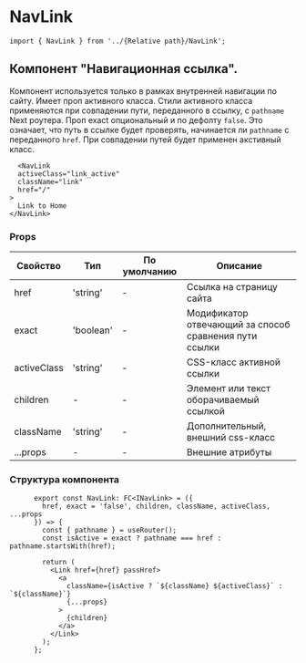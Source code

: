 # NavLink

```tsx
import { NavLink } from '../{Relative path}/NavLink';
```
## Компонент "Навигационная ссылка". 
  Компонент используется только в рамках внутренней навигации по сайту. Имеет проп активного класса. 
  Стили активного класса применяются при совпадении пути, переданного в ссылку, с `pathname` Next роутера. Проп exact опциональный и по дефолту `false`. 
  Это означает, что путь в ссылке будет проверять, начинается ли `pathname` с переданного `href`. При совпадении путей будет применен акстивный класс.

```tsx
  <NavLink
  activeClass="link_active"
  className="link"
  href="/"
>
  Link to Home
</NavLink>
```

### Props
| Свойство                      | Тип                                     | По умолчанию | Описание                                                      |
|-------------------------------|-----------------------------------------|--------------|---------------------------------------------------------------|
| href                          | 'string'                                |       -      | Ссылка на страницу сайта                                      |
| exact                         | 'boolean'                               |       -      | Модификатор отвечающий за способ сравнения пути ссылки        |
| activeClass                   | 'string'                                |       -      | CSS-класс активной ссылки                                     |
| children                      | -                                       |       -      | Элемент или текст оборачиваемый ссылкой                       |
| className                     | 'string'                                |       -      | Дополнительный, внешний css-класс                             |
| ...props                      | -                                       |       -      | Внешние атрибуты                                              |




### Структура компонента
```tsx
      export const NavLink: FC<INavLink> = ({
        href, exact = 'false', children, className, activeClass, ...props
      }) => {
        const { pathname } = useRouter();
        const isActive = exact ? pathname === href : pathname.startsWith(href);

        return (
          <Link href={href} passHref>
            <a
              className={isActive ? `${className} ${activeClass}` : `${className}`}
              {...props}
            >
              {children}
            </a>
          </Link>
        );
      };
```
